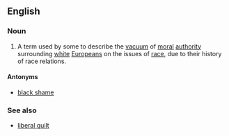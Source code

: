 ==English==

===Noun===
{{en-noun|head=[[white]] [[guilt]]|-}}

# A term used by some to describe the [[vacuum]] of [[moral]] [[authority]] surrounding [[white]] [[Europeans]] on the issues of [[race]], due to their history of race relations.

====Antonyms====
* [[black shame]]

===See also===
* [[liberal guilt]]